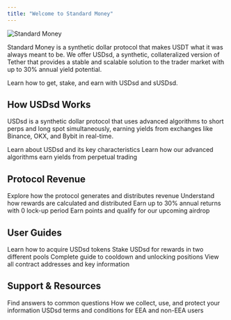 ```yaml
---
title: "Welcome to Standard Money"
---
```


![Standard Money](assets/welcome.png)

Standard Money is a synthetic dollar protocol that makes USDT what it was always meant to be. We offer USDsd, a synthetic, collateralized version of Tether that provides a stable and scalable solution to the trader market with up to 30% annual yield potential.

<Card title="Get Started" icon="rocket" href="/quickstart" horizontal>
  Learn how to get, stake, and earn with USDsd and sUSDsd.
</Card>

## How USDsd Works

USDsd is a synthetic dollar protocol that uses advanced algorithms to short perps and long spot simultaneously, earning yields from exchanges like Binance, OKX, and Bybit in real-time.

<Columns cols={2}>
  <Card title="USDsd Overview" icon="gears" href="/how-usdsd-works/overview">
    Learn about USDsd and its key characteristics
  </Card>
  <Card
    title="Basis Trade Strategy"
    icon="chart-line"
    href="/how-usdsd-works/basis-trade"
  >
    Learn how our advanced algorithms earn yields from perpetual trading
  </Card>
</Columns>

## Protocol Revenue

<Columns cols={2}>
  <Card
    title="Revenue Explanation"
    icon="trophy"
    href="/protocol-revenue/explanation"
  >
    Explore how the protocol generates and distributes revenue
  </Card>
  <Card
    title="Rewards Mechanism"
    icon="circle-plus"
    href="/protocol-revenue/rewards-mechanism"
  >
    Understand how rewards are calculated and distributed
  </Card>
  <Card
    title="sUSDsd Rewards"
    icon="coins"
    href="/protocol-revenue/susdsd-rewards"
  >
    Earn up to 30% annual returns with 0 lock-up period
  </Card>
  <Card
    title="Points Program"
    icon="star"
    href="/protocol-revenue/points-program"
  >
    Earn points and qualify for our upcoming airdrop
  </Card>
</Columns>

## User Guides

<Columns cols={2}>
  <Card
    title="Getting USDsd"
    icon="graduation-cap"
    href="/user-guides/getting-usdsd"
  >
    Learn how to acquire USDsd tokens
  </Card>
  <Card title="Staking USDsd" icon="lock" href="/user-guides/staking-usdsd">
    Stake USDsd for rewards in two different pools
  </Card>
  <Card
    title="Unlock Positions"
    icon="unlock"
    href="/user-guides/unlock-positions"
  >
    Complete guide to cooldown and unlocking positions
  </Card>
  <Card title="Key Addresses" icon="key" href="/user-guides/key-addresses">
    View all contract addresses and key information
  </Card>
</Columns>

## Support & Resources

<Columns cols={2}>
  <Card title="FAQ" icon="question" href="/resources/faq">
    Find answers to common questions
  </Card>
  <Card title="Privacy Policy" icon="shield" href="/resources/privacy-policy">
    How we collect, use, and protect your information
  </Card>
  <Card
    title="Terms & Conditions"
    icon="file-contract"
    href="/resources/usdsd-terms-and-conditions"
  >
    USDsd terms and conditions for EEA and non-EEA users
  </Card>
</Columns>
